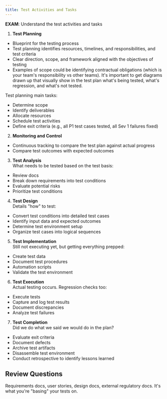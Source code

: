 ```yaml
---
title: Test Activities and Tasks
---
```


**EXAM**: Understand the test activities and tasks

1. **Test Planning**  
- Blueprint for the testing process
- Test planning identifies resources, timelines, and responsibilities, and test criteria
- Clear direction, scope, and framework aligned with the objectives of testing
- Examples of scope could be identifying contractual obligations (which is your team's responsibility vs other teams). It's important to get diagrams drawn up that visually show in the test plan what's being tested, what's regression, and what's not tested.

Test planning main tasks:
- Determine scope
- Identify deliverables
- Allocate resources
- Schedule test activities
- Define exit criteria (e.g., all P1 test cases tested, all Sev 1 failures fixed)

2. **Monitoring and Control**
- Continuous tracking to compare the test plan against actual progress
- Compare test outcomes with expected outcomes

3. **Test Analysis**  
What needs to be tested based on the test basis:

- Review docs  
- Break down requirements into test conditions  
- Evaluate potential risks  
- Prioritize test conditions  

4. **Test Design**  
Details "how" to test:  
- Convert test conditions into detailed test cases  
- Identify input data and expected outcomes  
- Determine test environment setup  
- Organize test cases into logical sequences  

5. **Test Implementation**  
Still not executing yet, but getting everything prepped:  
- Create test data  
- Document test procedures  
- Automation scripts  
- Validate the test environment

6. **Test Execution**  
Actual testing occurs. Regression checks too:

- Execute tests  
- Capture and log test results  
- Document discrepancies  
- Analyze test failures  

7. **Test Completion**  
Did we do what we said we would do in the plan?  
- Evaluate exit criteria  
- Document defects  
- Archive test artifacts  
- Disassemble test environment  
- Conduct retrospective to identify lessons learned  

## Review Questions

<FAQList title="FAQs">
  <FAQ title="What is the test basis?">
    Requirements docs, user stories, design docs, external regulatory docs. It's what you're "basing" your tests on.
  </FAQ>
</FAQList>